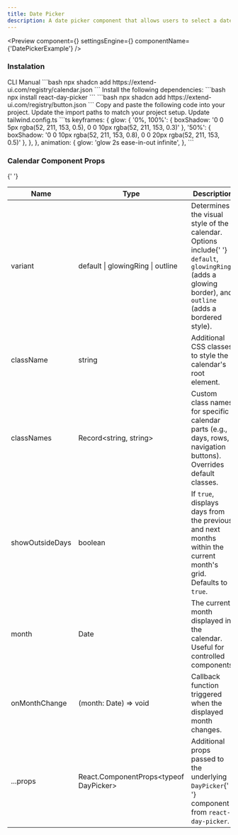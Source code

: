 ```yaml
---
title: Date Picker
description: A date picker component that allows users to select a date from a calendar.
---
```


<Preview
  component={<DatePickerExample />}
  settingsEngine={<DatePickerSettingsEngine />}
  componentName={'DatePickerExample'}
/>

### Instalation

<Tabs defaultValue="cli">
  <TabsList>
    <TabsTrigger value="cli">CLI</TabsTrigger>
    <TabsTrigger value="manual">Manual</TabsTrigger>
  </TabsList>
  <TabsContent value="cli">
    ```bash 
    npx shadcn add https://extend-ui.com/registry/calendar.json 
    ```
  </TabsContent>
  <TabsContent value="manual">
    <Steps>
      <Step>
          Install the following dependencies: 
        ```bash 
        npx install react-day-picker
        ```
        ```bash 
        npx shadcn add https://extend-ui.com/registry/button.json 
        ```
      </Step>
      <Step>
        Copy and paste the following code into your project.
        <ComponentSourceLive componentName={'DatePicker'} />
      </Step>
      <Step>Update the import paths to match your project setup.</Step>
      <Step>
        Update tailwind.config.ts
        ```ts
         keyframes: {
          glow: {
            '0%, 100%': { boxShadow: '0 0 5px rgba(52, 211, 153, 0.5), 0 0 10px rgba(52, 211, 153, 0.3)' },
            '50%': { boxShadow: '0 0 10px rgba(52, 211, 153, 0.8), 0 0 20px rgba(52, 211, 153, 0.5)' },
          },
        },
        animation: {
          glow: 'glow 2s ease-in-out infinite',
        },
        ```
      </Step>
    </Steps>
  </TabsContent>
</Tabs>

### Calendar Component Props

{' '}

<div className="my-6 w-full overflow-x-auto">
  <table className="w-full border-collapse border border-gray-300 bg-white">
    <thead>
      <tr>
        <th>Name</th>
        <th>Type</th>
        <th>Description</th>
      </tr>
    </thead>
    <tbody>
      <tr>
        <td>variant</td>
        <td>default | glowingRing | outline</td>
        <td>
          Determines the visual style of the calendar. Options include{' '}
          <code>default</code>, <code>glowingRing</code> (adds a glowing
          border), and <code>outline</code> (adds a bordered style).
        </td>
      </tr>
      <tr>
        <td>className</td>
        <td>string</td>
        <td>Additional CSS classes to style the calendar's root element.</td>
      </tr>
      <tr>
        <td>classNames</td>
        <td>Record&lt;string, string&gt;</td>
        <td>
          Custom class names for specific calendar parts (e.g., days, rows,
          navigation buttons). Overrides default classes.
        </td>
      </tr>
      <tr>
        <td>showOutsideDays</td>
        <td>boolean</td>
        <td>
          If <code>true</code>, displays days from the previous and next months
          within the current month's grid. Defaults to <code>true</code>.
        </td>
      </tr>
      <tr>
        <td>month</td>
        <td>Date</td>
        <td>
          The current month displayed in the calendar. Useful for controlled
          components.
        </td>
      </tr>
      <tr>
        <td>onMonthChange</td>
        <td>(month: Date) => void</td>
        <td>Callback function triggered when the displayed month changes.</td>
      </tr>
      <tr>
        <td>...props</td>
        <td>React.ComponentProps&lt;typeof DayPicker&gt;</td>
        <td>
          Additional props passed to the underlying <code>DayPicker</code>{' '}
          component from <code>react-day-picker</code>.
        </td>
      </tr>
    </tbody>
  </table>
</div>
